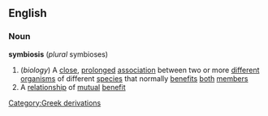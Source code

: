 ==English==
===Noun===
{{wikipedia}}
'''symbiosis''' (''plural'' symbioses)
#(''biology'') A [[close]], [[prolong]]ed [[association]] between two or more [[different]] [[organism]]s of different [[species]] that normally [[benefit]]s [[both]] [[member]]s
#A [[relationship]] of [[mutual]] [[benefit]]
[[Category:Greek derivations]]